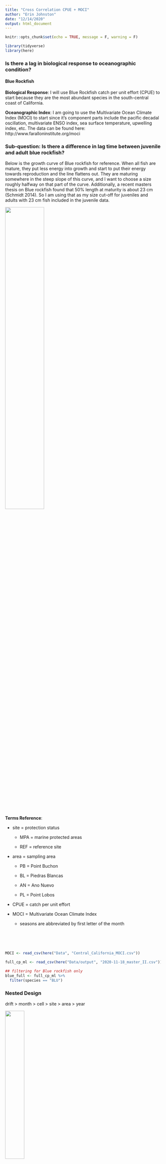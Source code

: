 ```yaml
---
title: "Cross Correlation CPUE + MOCI"
author: "Erin Johnston"
date: "12/14/2020"
output: html_document
---
```



```r

knitr::opts_chunk$set(echo = TRUE, message = F, warning = F)

```

```r

library(tidyverse)
library(here)


```

### Is there a lag in biological response to oceanographic condition?
#### Blue Rockfish

**Biological Response**: I will use Blue Rockfish catch per unit effort (CPUE) to start because they are the most abundant species in the south-central coast of California.

**Oceanographic Index**: I am going to use the Multivariate Ocean Climate Index (MOCI) to start since it's component parts include the pacific decadal oscillation, multivariate ENSO index, sea surface temperature, upwelling index, etc. The data can be found here: http://www.faralloninstitute.org/moci


### Sub-question: Is there a difference in lag time between juvenile and adult blue rockfish?

Below is the growth curve of Blue rockfish for reference. When all fish are mature, they put less energy into growth and start to put their energy towards reproduction and the line flattens out. They are maturing somewhere in the steep slope of this curve, and I want to choose a size roughly halfway on that part of the curve. Additionally, a recent masters thesis on Blue rockfish found that 50% length at maturity is about 23 cm (Schmidt 2014). So I am using that as my size cut-off for juveniles and adults with 23 cm fish included in the juvenile data.



![](/Users/erinj/Documents/Thesis/R Stuff/Thesis_Proj/Images/blurfvonbert.jpg){width=50%}

**Terms Reference**:

* site = protection status

     * MPA = marine protected areas

     * REF = reference site

* area = sampling area

     * PB = Point Buchon

     * BL = Piedras Blancas

     * AN = Ano Nuevo

     * PL = Point Lobos

* CPUE = catch per unit effort

* MOCI = Multivariate Ocean Climate Index

     * seasons are abbreviated by first letter of the month
     

<div style="margin-bottom:80px;">
</div>


```r

MOCI <- read_csv(here("Data", "Central_California_MOCI.csv"))

full_cp_ml <- read_csv(here("Data/output", "2020-11-18_master_II.csv"))

## filtering for Blue rockfish only
blue_full <- full_cp_ml %>%
  filter(species == "BLU")

```

### **Nested Design**

drift > month > cell > site > area > year

![](/Users/erinj/Documents/Thesis/R Stuff/Thesis_Proj/Images/buchon_sample_map.jpg){width=35%}

#### Data cleaning to account for potential uneven sampling within nested design

Namely, we sample cells randomly with replacement. So we can potentially sample a cell multiple times in a season (or not sample it at all).

```r

howmany_tot <- blue_full%>%
  filter(num_caught != 0)%>%
  summarize(num_tot = sum(num_caught))

howmany_juv <- blue_full %>%
  filter(num_caught != 0, size <= 23)%>%
  summarize(num_juv = sum(num_caught))

howmany_adult <- blue_full %>%
  filter(num_caught != 0, size > 23)%>%
  summarize(num_adult = sum(num_caught))

```

```r

size_cutoff <- 21

## this is cpue at the drift level
juv <- blue_full %>%
  filter(size <= size_cutoff)%>%
  group_by(drift, trip, area, site, month, day, year, gridcell) %>%
  summarise(cpue_sum = sum(cpue))

## mean cpue at the date (month) level 
## take var at this level
juv_2 <- juv %>%
  group_by(trip, area, site, month, day, year, gridcell) %>%
  summarise(cpue_date = mean(cpue_sum))


## mean cpue at the cell level
## take mean of var of the level before
juv_3 <- juv_2 %>%
  group_by( area, site, year, gridcell) %>%
  summarise(cpue_cell = mean(cpue_date))
            
## mean cpue a the site (protection status level)
## mean of the var of the level before
## take var at end
juv_4 <- juv_3 %>%
  group_by( area, site, year) %>%
  summarise(cpue_site = mean(cpue_cell),
            var_site = var(cpue_cell))

## Ben: "tracking variance across the level" -if we don't expect variation across some of these levels (i.e. months) why would we need to track variance across the level? 

juv_5 <- juv_4 %>%
  group_by(area, site) %>%
  summarise(cpue_year = mean(cpue_site),
            var_year = var(cpue_site))



#%>% mutate(var_date = replace_na(var_date, 0))

## all in one step for adults
adult <- blue_full %>%
  filter(size > size_cutoff)%>%
  group_by(drift, trip, area, site, month, day, year, gridcell) %>%
  summarise(cpue_sum = sum(cpue))%>%
  group_by(trip, area, site, month, year, gridcell) %>%
  summarise(cpue_date = mean(cpue_sum)) %>%
  group_by( area, site, year, gridcell) %>%
  summarise(cpue_cell = mean(cpue_date)) %>%
  group_by( area, site, year) %>%
  summarise(cpue_site = mean(cpue_cell))

#write_csv(adult, here("Data/output", "2021-2-9_adult.csv"))

## not separated by size
full <- blue_full %>%
  group_by(drift, trip, area, site, month, day, year, gridcell) %>%
  summarise(cpue_sum = sum(cpue))%>%
  group_by(trip, area, site, month, year, gridcell) %>%
  summarise(cpue_date = mean(cpue_sum)) %>%
  group_by( area, site, year, gridcell) %>%
  summarise(cpue_cell = mean(cpue_date)) %>%
  group_by( area, site, year) %>%
  summarise(cpue_site = mean(cpue_cell))


juv_moci <- left_join(juv_4, MOCI, by = "year") 

adult_moci <- left_join(adult, MOCI, by = "year")


full_moci <- left_join(full, MOCI, by = "year")


adult_15 <- read_csv(here("Data", "2021-02-09_adult.csv"))
adult_moci_15 <- left_join(adult_15, MOCI, by = "year")

#write_csv(juv_moci, here("Data/output", "2021-03-02_juv_moci.csv"))
#write_csv(adult_moci, here("Data/output", "2021-04-02_adult_moci.csv"))

```

Each of these datasets `juv_moci`, `adult_moci`, and `full_moci`, will now have the CPUE value and MOCI index value for each area + site + year + season combination.

```r

juv_moci %>% head()

```

## Cross correlation function loops

#### Full data with protection status included

```r

headers <- data.frame(area = character(), site = character(), 
                      season = character(), lag = character(), corr_values = character())

juv_corr <- headers
adult_corr <- headers
full_corr <- headers

area_list <- c("PB", "BL", "AN", "PL")
site_list <- c("MPA", "REF")
season_list <- c("JFM", "AMJ", "JAS", "OND")


```

```r

for(j in area_list){
  for(k in site_list){
    for(l in season_list){
      full_combos <- full_moci%>%
      filter(area == j, site == k, season == l)
      cross_corr <- ccf(full_combos$central_ca,
                        full_combos$cpue_site, plot = F)
      lag <- cross_corr$lag
      corr_values <- cross_corr$acf
      for(m in 1:length(lag)){
      full_corr <- bind_rows(full_corr, c(area = j, site = k, season = l, 
                                     lag = lag[m], corr_values = corr_values[m]))
      }

    }
  }
}

```

I only need the negative lag values and seasons are plotted in alphabetical order unless I set them as factors with each name being a level.

```r

vis_full <- full_corr %>%
  filter(lag %in% c(-10:0))%>%
  mutate(corr_values = as.numeric(corr_values),
         lag = as.numeric(lag))

vis_full$season <- factor(vis_full$season, levels = c("JFM", "AMJ", "JAS", "OND"))

full_moci_plot <- ggplot() +
  scale_color_manual(values = c(  "#999999" , "#009999", "#666666", "#000000"))+
  scale_fill_manual(values = c( "#999999", "#009999", "#666666", "#000000"))+
  geom_col(position = "dodge2", data = vis_full, aes(lag, y = corr_values,  color = season,
                                               fill = season))+
  labs(title = "Blue Rockfish Lag Correlation -MOCI", y = "correlation",
       caption = "Fig 1")+
  scale_x_continuous(limits=c(-8.5,0.5),breaks=seq(-8,0,1))+
  scale_y_continuous(limits = c(-0.6, 0.9), breaks = seq(-0.6, 0.9, 0.2), 
                     labels = c(-0.6, -0.4, -0.2, 0.0, 0.2, 0.4, 0.6, 0.8) )+
  theme_bw()+
  facet_grid(site ~ area)+
    theme(panel.grid=element_blank(),
          plot.caption = element_text(size = 8))

```


```r

full_moci_plot

```

What I see here is that MPAs generally have higher correlation between cpue and whatever lag value it is evaluating, but that MPA and REF follow the same pattern within the same area. The between area differences are greater than between protection status.

<div style="margin-bottom:50px;">
</div>

#### Juvenile vs Adult with protection status included

```r

## juv loop
for(j in area_list){
  for(k in site_list){
    for(l in season_list){
      juv_combos <- juv_moci%>%
      filter(area == j, site == k, season == l)
      cross_corr <- ccf(juv_combos$central_ca,
                        juv_combos$cpue_site, plot = T)
      lag <- cross_corr$lag
      corr_values <- cross_corr$acf
      for(m in 1:length(lag)){
      juv_corr <- bind_rows(juv_corr, c(area = j, site = k, season = l, 
                                     lag = lag[m], corr_values = corr_values[m]))
      }

    }
  }
}

## adult loop
for(j in area_list){
  for(k in site_list){
    for(l in season_list){
      adult_combos <- adult_moci%>%
      filter(area == j, site == k, season == l)
      cross_corr <- ccf(adult_combos$central_ca,
                        adult_combos$cpue_site, plot = F)
      lag <- cross_corr$lag
      corr_values <- cross_corr$acf
      for(m in 1:length(lag)){
      adult_corr <- bind_rows(adult_corr, c(area = j, site = k, season = l, 
                                     lag = lag[m], corr_values = corr_values[m]))
      }

    }
  }
}

## adult loop with BL 2015 NAs

adult_corr_exclude <- headers
adult_corr_pass <- headers

for(j in area_list){
  for(k in site_list){
    for(l in season_list){
      adult_combos_exclude <- adult_moci_15%>%
      filter(area == j, site == k, season == l)
      cross_corr_exclude <- ccf(adult_combos_exclude$central_ca,
                        adult_combos_exclude$cpue_site, plot = F, 
                        na.action = na.exclude)
      lag <- cross_corr_exclude$lag
      corr_values <- cross_corr_exclude$acf
      for(m in 1:length(lag)){
      adult_corr_exclude <- bind_rows(adult_corr_exclude, c(area = j, site = k,
                                                            season = l, lag = lag[m],
                                                            corr_values = corr_values[m]))
      }

    }
  }
}

for(j in area_list){
  for(k in site_list){
    for(l in season_list){
      adult_combos_pass <- adult_moci_15%>%
      filter(area == j, site == k, season == l)
      cross_corr_pass <- ccf(adult_combos_pass$central_ca,
                        adult_combos_pass$cpue_site, plot = F, 
                        na.action = na.pass)
      lag <- cross_corr_pass$lag
      corr_values <- cross_corr_pass$acf
      for(m in 1:length(lag)){
      adult_corr_pass <- bind_rows(adult_corr_pass, c(area = j, site = k, season = l, 
                                     lag = lag[m], corr_values = corr_values[m]))
      }

    }
  }
}



## no difference between na.pass and na.exclude
different1 <- anti_join(adult_corr_exclude, adult_corr_pass)

#different2 <- anti_join(adult_corr, adult_corr_15)

```

```r

## juv plot set up
vis_juv <- juv_corr %>%
  filter(lag %in% c(-10:0))%>%
  mutate(corr_values = as.numeric(corr_values),
         lag = as.numeric(lag))

vis_juv$season <- factor(vis_juv$season, levels = c("JFM", "AMJ", "JAS", "OND"))

juv_moci_plot <- ggplot() +
  scale_color_manual(values = c(  "#999999" , "#009999", "#666666", "#000000"))+
  scale_fill_manual(values = c( "#999999", "#009999", "#666666", "#000000"))+
  geom_col(position = "dodge2", data = vis_juv, aes(lag, y = corr_values,  color = season,
                                               fill = season))+
  labs(title = "Juvenile Blue Rockfish Lag Correlation -MOCI", y = "correlation",
       caption = "")+
  scale_x_continuous(limits=c(-8.5,0.5),breaks=seq(-8,0,1))+
  scale_y_continuous(limits = c(-0.6, 0.95), breaks = seq(-0.6, 0.9, 0.2), 
                     labels = c(-0.6, -0.4, -0.2, 0.0, 0.2, 0.4, 0.6, 0.8) )+
  theme_bw()+
  facet_grid(site ~ area)+
    theme(panel.grid=element_blank(),
          plot.title = element_text(hjust = 0.5),
          plot.caption = element_text(size = 8))

## adult plot set up
vis_adult <- adult_corr %>%
  filter(lag %in% c(-10:0))%>%
  mutate(corr_values = as.numeric(corr_values),
         lag = as.numeric(lag))

vis_adult$season <- factor(vis_adult$season, levels = c("JFM", "AMJ", "JAS", "OND"))

adult_moci_plot <- ggplot() +
  scale_color_manual(values = c(  "#999999" , "#009999", "#666666", "#000000"))+
  scale_fill_manual(values = c( "#999999", "#009999", "#666666", "#000000"))+
  geom_col(position = "dodge2", data = vis_adult, aes(lag, y = corr_values,  color = season,
                                               fill = season))+
  labs(title = "Adult Blue Rockfish Lag Correlation -MOCI", y = "correlation",
       caption = "Fig 3")+
  scale_x_continuous(limits=c(-8.5,0.5),breaks=seq(-8,0,1))+
  scale_y_continuous(limits = c(-0.6, 0.9), breaks = seq(-0.6, 0.9, 0.2), 
                     labels = c(-0.6, -0.4, -0.2, 0.0, 0.2, 0.4, 0.6, 0.8) )+
  theme_bw()+
  facet_grid(site ~ area)+
    theme(panel.grid=element_blank(),
          plot.caption = element_text(size = 8))

## adult plot set up with BL 2015 NA

vis_adult_15 <- adult_corr_pass %>%
  filter(lag %in% c(-10:0)) %>%
  mutate(corr_values = as.numeric(corr_values),
         lag = as.numeric(lag))

vis_adult_15_2 <- adult_corr_exclude %>%
  filter(lag %in% c(-10:0)) %>%
  mutate(corr_values = as.numeric(corr_values),
         lag = as.numeric(lag))

vis_adult_15$season <- factor(vis_adult_15$season, levels = c("JFM", "AMJ", "JAS", "OND"))

adult_moci_plot_15 <- ggplot() +
  scale_color_manual(values = c(  "#999999" , "#009999", "#666666", "#000000"))+
  scale_fill_manual(values = c( "#999999", "#009999", "#666666", "#000000"))+
  geom_col(position = "dodge2", data = vis_adult_15, aes(lag, y = corr_values,  color = season,
                                               fill = season))+
  labs(title = "Adult Blue Rockfish Lag Correlation -MOCI", y = "correlation",
       caption = "Fig 3")+
  scale_x_continuous(limits=c(-8.5,0.5),breaks=seq(-8,0,1))+
  scale_y_continuous(limits = c(-0.6, 0.9), breaks = seq(-0.6, 0.9, 0.2), 
                     labels = c(-0.6, -0.4, -0.2, 0.0, 0.2, 0.4, 0.6, 0.8) )+
  theme_bw()+
  facet_grid(site ~ area)+
    theme(panel.grid=element_blank(),
          plot.caption = element_text(size = 8))

#different3 <- anti_join(vis_adult, vis_adult_15)

```


```r

juv_moci_plot

```

```r

adult_moci_plot

```

At the size cutoff of 20 cm, the correlation values look pretty different for Blue rockfish. I need to figure out if this size cutoff is actually telling me something important though.


<div style="margin-bottom:50px;">
</div>

#### Full data without protection status


There is some indication that area is more important than protection status, so I have also run these without the `site` aspect. 

```r

full_corr_ns <- headers


for(j in area_list){
  for(l in season_list){
      full_combos_ns <- full_moci%>%
      filter(area == j, season == l)
      cross_corr <- ccf(full_combos_ns$central_ca,
                        full_combos_ns$cpue_site, plot = F) #plot = F
      lag <- cross_corr$lag
      corr_values <- cross_corr$acf
      for(m in 1:length(lag)){
      full_corr_ns <- bind_rows(full_corr_ns, c(area = j,  season = l, 
                                     lag = lag[m], corr_values = corr_values[m]))
      }
  }
}

vis_full_ns <- full_corr_ns %>%
  filter(lag %in% c(-10:0))%>%
  mutate(corr_values = as.numeric(corr_values),
         lag = as.numeric(lag))
vis_full_ns$season <- factor(vis_full_ns$season, levels = c("JFM", "AMJ", "JAS", "OND"))

full_moci_ns <-ggplot() +
  scale_color_manual(values = c( "#999999" ,  "#009999", "#666666", "#000000"))+
  scale_fill_manual(values = c( "#999999", "#009999", "#666666", "#000000"))+
  geom_col(position = "dodge2", data = vis_full_ns, aes(lag, y = corr_values,  color = season,
                                               fill = season))+
  labs(title = "Blue Rockfish Lag Correlation -MOCI", y = "correlation",
       caption = "Fig 4")+
  scale_x_continuous(limits=c(-10.5,0.5),breaks=seq(-10,0,1))+
  scale_y_continuous(limits = c(-0.6, 0.85), breaks = seq(-0.6, 0.8, 0.2),
                     labels = c(-0.6, -0.4, -0.2, 0.0, 0.2, 0.4, 0.6, 0.8))+
  theme_bw()+
  facet_wrap(.~ area)+
    theme(panel.grid=element_blank(),
          plot.caption = element_text(size = 8))

```


```r

full_moci_ns

```

When I compare this figure with combined MPA/REF to the first figure, the patterns are more similar to the MPA, so the MPA may be driving the combined correlation values.

## MOCI vs Component Parts

MOCI includes the following:

* Upwelling Index

* Sea level from shore stations

* Alongshore wind, sea surface temperature, air temperature, sea level pressure

* MEI (Multivariate ENSO Index)

* PDO (Pacific Decadal Oscillation)

* NOI (Norhtern Oscillation Index)

An interesting direction would be to run the same `ccf()` function with each of the component parts to see what is driving the relationship seen in MOCI vs CPUE. I am also going to investigate other fish besides Blue rockfish.

### Questions for you:

1. In the data cleaning section, I use `group_by()` and `summarise()` several times to make sure that I am accounting for cpue across multiple levels instead of jumping straight to the last step and taking the mean cpue of the entire year. Can I track variance/sd/standard error the same way? For example, asking for the variance of the level before in each of the `summarise()` functions (look in the last line of each `summarise()`)? 

```r

## this is cpue at the drift level
juv <- blue_full %>%
  filter(size <= size_cutoff)%>%
  group_by(drift, trip, area, site, month, day, year, gridcell) %>%
  summarise(cpue_sum = sum(cpue))

## mean cpue at the date (month) level 
juv_2 <- juv %>%
  group_by(trip, area, site, month, year, gridcell) %>%
  summarise(cpue_date = mean(cpue_sum),
            var_date = var(cpue_sum)) ## look here

## mean cpue at the cell level
juv_3 <- juv_2 %>%
  group_by( area, site, year, gridcell) %>%
  summarise(cpue_cell = mean(cpue_date),
            var_cell = var(cpue_date)) ## look here

## mean cpue a the site (protection status level)
juv_4 <- juv_3 %>%
  group_by( area, site, year) %>%
  summarise(cpue_site = mean(cpue_cell),
            var_site = var(cpue_cell)) ## look here

```


2020-1-11 NOTES: think about what I really want. sums or averages. Figure out before var ques answered.

2. We only sample in one 'season' out of the year, so I assigned the same catch per unit effort value from an area-site-year to each MOCI season in that year so that I would be able to get correlation values for each season. Otherwise I would have to average the MOCI values across seasons to get one value per year and use that for the cross correlation. Do you have thoughts on if that is okay to do? See below for example: all AN-MPA-2007 will have a cpue value of 1.45 even though each season has a separate MOCI value.

```r

full_moci %>% head()

```


3. I just want to double check that the cross correlation function is doing what I think it is doing. What I think is that it takes the cpue value for every area-site-season-year combination and compares it to the MOCI value for every area-site-season-year combination and spits out a correlation. Then it shifts the values in one direction and evaluates it again (and again etc. in both directions). In the first figure, for the Ano Nuevo (AN) MPA I see a correlation value of ~0.9 for the -2 lag in the July-August-September (JAS) season - so my interpretation would be something like 'Blue rockfish cpue in the Ano Nuevo MPA has the highest correlation with the MOCI value two summers in the past'.  See below for close up of that part of Fig 1.

```r

q3 <- vis_full %>%
  filter(area == "AN", site == "MPA")

q3_plot <-ggplot() +
  scale_color_manual(values = c( "#999999" ,  "#009999", "#666666", "#000000"))+
  scale_fill_manual(values = c( "#999999", "#009999", "#666666", "#000000"))+
  geom_col(position = "dodge2", data = q3, aes(lag, y = corr_values,  color = season,
                                               fill = season))+
  labs(title = "Ano Nuevo MPA Blue RF Lag", y = "correlation")+
  scale_x_continuous(limits=c(-8.5,0.5),breaks=seq(-8,0,1))+
  scale_y_continuous(limits = c(-0.6, 0.9), breaks = seq(-0.6, 0.8, 0.2),
                     labels = c(-0.6, -0.4, -0.2, 0.0, 0.2, 0.4, 0.6, 0.8))+
  theme_bw()+
    theme(panel.grid=element_blank())

q3_plot

```

2020-1-11 Notes: relabel x axis so it doesnt suck for interp, use only JAS MOCI and see what that does

<div style="margin-bottom:80px;">
</div>

subset area and site, redo ccf with moci and cpue

```r

hg_atmpt <- full_moci %>%
  filter(area == "AN", site == "MPA")


## in this plot each lag is one season, not one year
ccf_atmpt <- ccf(hg_atmpt$central_ca, hg_atmpt$cpue_site)

```

```r

juv_moci_plot

#juv_moci %>% head()

juv_moci_lag <- juv_moci
juv_moci_lag$lag_1 <- lag(juv_moci_lag$central_ca, 1)
juv_moci_lag$lag_2 <- lag(juv_moci_lag$central_ca, 8)

## am I interested in this? 
## maybe not for lag


#glm(cpue_juv_blue ~ year + site + area + interactions, data = data)

#glm(cpue_juv_blue ~ year + site + area + lag_year1 + lag_year2, data = juv_moci_lag)




#gplot(juv_moci_lag)+
#  geom_line(aes(x = year, y = cpue_site))

```

## just high correlations

```r

## according to 'rule of thumb' = Usually, a correlation is significant when the absolute value is greater than 2/sqrt((n)-abs(k)) , where n is the number of observations and k is the lag. https://support.minitab.com/en-us/minitab/18/help-and-how-to/modeling-statistics/time-series/how-to/cross-correlation/interpret-the-results/all-statistics-and-graphs/

#for lag of 0
2/sqrt((13)-abs(0)) ##0.5547002
#for lag of -1
2/sqrt((13)-abs(-1)) ##0.5773503
#for lag of -2
2/sqrt((13)-abs(-2)) ##0.6030227
#for lag of -3
2/sqrt((13)-abs(-3)) ##0.6324555

## juvenile
juv_high_lag0 <- vis_juv %>%
  filter(lag == 0, corr_values > 0.5547002)

juv_high_lag1 <- vis_juv %>%
  filter(lag == -1, corr_values > 0.5773503)

juv_high_lag2 <- vis_juv %>%
  filter(lag == -2, corr_values > 0.6030227)

juv_high_lag3 <- vis_juv %>%
  filter(lag == -3, corr_values > 0.6324555)

juv_high_lags <- bind_rows(juv_high_lag0, juv_high_lag1, juv_high_lag2, juv_high_lag3)

#anti_join(juv_high_lags, juv_high)


## adult
adult_high_lag0 <- vis_adult %>%
  filter(lag == 0, corr_values > 0.5547002)

adult_high_lag1 <- vis_adult %>%
  filter(lag == -1, corr_values > 0.5773503)

adult_high_lag2 <- vis_adult %>%
  filter(lag == -2, corr_values > 0.6030227)

adult_high_lag3 <- vis_adult %>%
  filter(lag == -3, corr_values > 0.6324555)

adult_high_lags <- bind_rows(adult_high_lag0, adult_high_lag1, adult_high_lag2, adult_high_lag3)


## full
full_high_lag0 <- vis_full %>%
  filter(lag == 0, corr_values > 0.5547002)

full_high_lag1 <- vis_full %>%
  filter(lag == -1, corr_values > 0.5773503)

full_high_lag2 <- vis_full %>%
  filter(lag == -2, corr_values > 0.6030227)

full_high_lag3 <- vis_full %>%
  filter(lag == -3, corr_values > 0.6324555)

full_high_lags <- bind_rows(full_high_lag0, full_high_lag1, full_high_lag2, full_high_lag3)

#write_csv(juv_high_lags, here("Data/output", "2020-1-27_juv_high_moci_lags.csv"))
#write_csv(adult_high_lags, here("Data/output", "2020-1-27_adult_high_moci_lags.csv"))
#write_csv(full_high_lags, here("Data/output", "2020-1-27_full_high_moci_lags.csv"))


```

2021-2-3. 
Hunter: autocorrelation. How do we evaluate and importance.

Questions 
- broad: is there a correlation between ()rockfish cpue and large oceanographic index
- (1) Can we predict a signal of large oceanog events/(is there an impact of..) on abun of key species and life stages
- (sub1) - juvs vs adults. spp based on life history
- (2) Resilience? Are perturbations the same in MPA vs REF? Make sure abundance is similar in both areas. Fishing effects not for juv, but for adults. MPA red variability. 

To Do
- BPUE juv blues and all spp.
- figure out p-value. Can it be calculated? UPDATE: YES. SEE BELOW
- PDO and ENSO

life history of spp framework
- Blues, relatively short lived, 3-4 year mat, sporatic recruitment -most resp to oceanographic changes. Don't worry about mechanism of response. What mech drives - discussion section.
- expect longer lived, better rec spp to respond diff
- BGOVL

Figures
- mult spp (colors, points), life stages (facet wrap) or location/protection (facet wrap), max corr (y), life history att (x)

# Obtaining a p-value

https://stackoverflow.com/questions/38173544/how-to-calculate-p-values-from-cross-correlation-function-in-r

*Null hypothesis*: the correlation is 0
*Alt hypothesis*: the correlation is not 0

```r

#2 * (1 - pnorm(abs(max.cor), mean = 0, sd = 1/sqrt(ccf1$n.used)))

#making sure n.used is 13
cross_corr$n.used

############juv top corr p-value###################

2 * (1 - pnorm(abs(0.8936744), mean = 0, sd = 1/sqrt(13)))
## same as this
2 * (1 - pnorm(abs(max(juv_high_lags$corr_values)), mean = 0, sd = 1/sqrt(13)))
#p-value is 0.001272153

## potentially put this in instead of '13'
## cross_corr$n.used - abs(cross_corr$lag)
## controlling for multiple comparisons - future investigation

#juv_pvalue <- 2 * (1 - pnorm(abs(juv_high_lags$corr_values), mean = 0, sd = 1/sqrt(13)))

juv_p_values <- juv_high_lags %>%
  mutate(pval = 2 * (1 - pnorm(abs(juv_high_lags$corr_values),
                               mean = 0, sd = 1/sqrt(13))))

#############adult top corr p-value###################

2 * (1 - pnorm(abs(max(adult_high_lags$corr_values)), mean = 0, sd = 1/sqrt(13)))
# p-value is 0.004010236

adult_p_values <- adult_high_lags %>%
  mutate(pval = 2 * (1 - pnorm(abs(adult_high_lags$corr_values),
                               mean = 0, sd = 1/sqrt(13))))

#############full top corr p-value###################

2 * (1 - pnorm(abs(max(full_high_lags$corr_values)), mean = 0, sd = 1/sqrt(13)))
# p-value is 0.001258376

full_p_values <- full_high_lags %>%
  mutate(pval = 2 * (1 - pnorm(abs(full_high_lags$corr_values),
                               mean = 0, sd = 1/sqrt(13))))

```

I could put p-values on the full dataset and not have to subset out what is significant based on the rule of thumb from above.

```r

#############juv############

juv_p_values2 <- vis_juv %>%
  mutate(pval = 2 * (1 - pnorm(abs(vis_juv$corr_values),
                               mean = 0, sd = 1/sqrt(13))))

#############adult############

adult_p_values2 <- vis_adult %>%
  mutate(pval = 2 * (1 - pnorm(abs(vis_adult$corr_values),
                               mean = 0, sd = 1/sqrt(13))))

#########adult2015#########
adult_15_p_values <- vis_adult_15 %>%
  mutate(pval = 2 * (1 - pnorm(abs(vis_adult_15$corr_values),
                               mean = 0, sd = 1/sqrt(13))))

#############full############

full_p_values2 <- vis_full %>%
  mutate(pval = 2 * (1 - pnorm(abs(vis_full$corr_values),
                               mean = 0, sd = 1/sqrt(13))))

top_juv <- juv_p_values2 %>% 
  arrange(desc(corr_values)) %>% 
  group_by(area, site) %>% slice(1)

top_adult15 <- adult_15_p_values %>%
  arrange(desc(corr_values)) %>%
  group_by(area, site) %>%
  slice(1)

top_adult <- adult_p_values2 %>%
  arrange(desc(corr_values)) %>%
  group_by(area, site) %>%
  slice(1)

top_full <- full_p_values2 %>%
  arrange(desc(corr_values)) %>%
  group_by(area, site) %>%
  slice(1)

```


Seems like correlations of about 0.54 and higher have a significant p-value (<0.05)

# 95% confidence intervals calculation?

```r

upperCI <- qnorm((1+0.95)/2)/sqrt(cross_corr$n.used)
lowerCI <- -qnorm((1+0.95)/2)/sqrt(cross_corr$n.used)


```

The upper and lower CI are +/- 0.5435! That's exactly right... so the calculation for p-value is probably right.

Could graph with just the significant lags

```r
#############juv############
juv_sig_lag <- juv_p_values2 %>%
  filter(pval < 0.05) %>%
  ggplot() +
  scale_color_manual(values = c(  "#CCCCCC" , "#009999", "#666666", "#000000"))+
  scale_fill_manual(values = c( "#CCCCCC", "#009999", "#666666", "#000000"))+
  geom_segment(aes(x=lag, xend=lag, y=0.0, yend=corr_values))+
  geom_point(size = 5, aes(lag, y = corr_values, color = season), alpha = 0.7)+
  labs(title = "Juvenile Blue Rockfish Lag Correlation -MOCI", y = "correlation",
       caption = "")+
  scale_x_continuous(limits=c(-3.5,0.5),breaks=seq(-3,0,1))+
  scale_y_continuous(limits = c(0.0, 0.95), breaks = seq(0.0, 0.9, 0.2), 
                     labels = c(0.0, 0.2, 0.4, 0.6, 0.8) )+
  theme_bw()+
  facet_grid(site ~ area)+
    theme(panel.grid=element_blank(),
          plot.caption = element_text(size = 8))




#############adult############
adult_sig_lag <- adult_p_values2 %>%
  filter(pval < 0.05) %>%
  ggplot() +
  scale_color_manual(values = c(  "#CCCCCC" , "#009999", "#666666", "#000000"))+
  scale_fill_manual(values = c( "#CCCCCC", "#009999", "#666666", "#000000"))+
  geom_segment(aes(x=lag, xend=lag, y=0.0, yend=corr_values))+
  geom_point(size = 5, aes(lag, y = corr_values, color = season), alpha = 0.7)+
  labs(title = "Adult Blue Rockfish Lag Correlation -MOCI", y = "correlation",
       caption = "")+
  scale_x_continuous(limits=c(-4.5,0.5),breaks=seq(-4,0,1))+
  scale_y_continuous(limits = c(0.0, 0.95), breaks = seq(0.0, 0.9, 0.2), 
                     labels = c(0.0, 0.2, 0.4, 0.6, 0.8) )+
  theme_bw()+
  facet_grid(site ~ area)+
    theme(panel.grid=element_blank(),
          plot.caption = element_text(size = 8))



#############adult2015############
adult_sig_lag_15 <- adult_15_p_values %>%
  filter(pval < 0.05) %>%
  ggplot() +
  scale_color_manual(values = c(  "#CCCCCC" , "#009999", "#666666", "#000000"))+
  scale_fill_manual(values = c( "#CCCCCC", "#009999", "#666666", "#000000"))+
  geom_segment(aes(x=lag, xend=lag, y=0.0, yend=corr_values))+
  geom_point(size = 5, aes(lag, y = corr_values, color = season), alpha = 0.7)+
  labs(title = "Adult Blue Rockfish Lag Correlation -MOCI", y = "correlation",
       caption = "")+
  scale_x_continuous(limits=c(-4.5,0.5),breaks=seq(-4,0,1))+
  scale_y_continuous(limits = c(0.0, 0.95), breaks = seq(0.0, 0.9, 0.2), 
                     labels = c(0.0, 0.2, 0.4, 0.6, 0.8) )+
  theme_bw()+
  facet_grid(site ~ area)+
    theme(panel.grid=element_blank(),
          plot.caption = element_text(size = 8))



#############full############
full_sig_lag <- full_p_values2 %>%
  filter(pval < 0.05) %>%
  ggplot() +
  scale_color_manual(values = c(  "#CCCCCC" , "#009999", "#666666", "#000000"))+
  scale_fill_manual(values = c( "#CCCCCC", "#009999", "#666666", "#000000"))+
  geom_segment(aes(x=lag, xend=lag, y=0.0, yend=corr_values))+
  geom_point(size = 5, aes(lag, y = corr_values, color = season), alpha = 0.7)+
  labs(title = "Blue Rockfish Lag Correlation -MOCI", y = "correlation",
       caption = "")+
  scale_x_continuous(limits=c(-3.5,0.5),breaks=seq(-3,0,1))+
  scale_y_continuous(limits = c(0.0, 0.95), breaks = seq(0.0, 0.9, 0.2), 
                     labels = c(0.0, 0.2, 0.4, 0.6, 0.8) )+
  theme_bw()+
  facet_grid(site ~ area)+
    theme(panel.grid=element_blank(),
          plot.caption = element_text(size = 8))


juv_sig_lag

full_sig_lag
adult_sig_lag
adult_sig_lag_15

```


With only the single top correlation

```r

#############juv############
juv_top_lag <-  ggplot(data = top_juv) +
  scale_color_manual(values = c("#666666"))+
  scale_fill_manual(values = c( "#666666"))+
  #geom_segment(aes(x=lag, xend=lag, y=0.0, yend=corr_values))+
  geom_point(size = 5, aes(lag, y = corr_values, color = season), alpha = 0.7)+
  labs(title = "Juvenile Blue Rockfish Lag Correlation -MOCI", y = "correlation",
       caption = "")+
  scale_x_continuous(limits=c(-3.5,0.5),breaks=seq(-3,0,1))+
  scale_y_continuous(limits = c(0.0, 0.95), breaks = seq(0.0, 0.9, 0.2), 
                     labels = c(0.0, 0.2, 0.4, 0.6, 0.8) )+
  theme_bw()+
  facet_grid(site ~ area)+
    theme(panel.grid=element_blank(),
          plot.caption = element_text(size = 8))





#############adult2015############
adult_top_lag_15 <- ggplot(data = top_adult) +
  scale_color_manual(values = c("#009999", "#666666", "#000000"))+
  scale_fill_manual(values = c( "#009999", "#666666", "#000000"))+
  #geom_segment(aes(x=lag, xend=lag, y=0.0, yend=corr_values))+
  geom_point(size = 5, aes(lag, y = corr_values, color = season), alpha = 0.7)+
  labs(title = "Adult Blue Rockfish Lag Correlation -MOCI", y = "correlation",
       caption = "")+
  scale_x_continuous(limits=c(-4.5,0.5),breaks=seq(-4,0,1))+
  scale_y_continuous(limits = c(0.0, 0.95), breaks = seq(0.0, 0.9, 0.2), 
                     labels = c(0.0, 0.2, 0.4, 0.6, 0.8) )+
  theme_bw()+
  facet_grid(site ~ area)+
    theme(panel.grid=element_blank(),
          plot.caption = element_text(size = 8))



#############full############
full_top_lag <- ggplot(data = top_full) +
  scale_color_manual(values = c( "#009999", "#666666", "#000000"))+
  scale_fill_manual(values = c(  "#009999", "#666666", "#000000"))+
  #geom_segment(aes(x=lag, xend=lag, y=0.0, yend=corr_values))+
  geom_point(size = 5, aes(lag, y = corr_values, color = season), alpha = 0.7)+
  labs(title = "Blue Rockfish Lag Correlation -MOCI", y = "correlation",
       caption = "")+
  scale_x_continuous(limits=c(-3.5,0.5),breaks=seq(-3,0,1))+
  scale_y_continuous(limits = c(0.0, 0.95), breaks = seq(0.0, 0.9, 0.2), 
                     labels = c(0.0, 0.2, 0.4, 0.6, 0.8) )+
  theme_bw()+
  facet_grid(site ~ area)+
    theme(panel.grid=element_blank(),
          plot.caption = element_text(size = 8))

juv_top_lag
adult_top_lag_15
full_top_lag

```


```r

top_juv_meeting <- top_juv %>%
  mutate(Season = case_when(
    season == "JFM" ~ "Winter",
    season == "AMJ" ~ "Spring",
    season == "JAS" ~ "Summer",
    season == "OND" ~ "Fall"
  ), Lag = case_when(
    lag == "-2" ~ "2",
    lag == "-1" ~ "1"
  ))

top_juv_meeting$area <- factor(top_juv_meeting$area, levels = c("AN", "PL", "BL", "PB"))
top_juv_meeting$Season <- factor(top_juv_meeting$Season, 
                                 levels = c("Winter", "Spring", "Summer", "Fall"))
#top_juv_meeting$Lag <- factor(top_juv_meeting$Lag, levels = c(0, 1, 2, 3, 4, 5, 6, 7, 8, 9, 10))


top_juv_plot <- top_juv_meeting %>%
  ggplot()+
  geom_point(size = 4, aes(x = area, y = corr_values, color = Season, 
                           fill = Season, shape = Lag))+
  scale_color_manual(values = c("#666666"))+
  scale_fill_manual(values = c( "#666666"))+
  scale_shape_manual(values = c(18, 19))+
  labs(title = "Juvenile Blue Rockfish Top Correlation CPUE-MOCI", 
       y = "Correlation\n", x = "\nArea (N to S)", caption = "")+
  scale_y_continuous(limits = c(0.0, 1.0), 
                     breaks = c(0.0, 0.2, 0.4, 0.6, 0.8, 1.0))+
  facet_wrap(.~site)+
  theme_bw()+
    theme(panel.grid = element_blank(),
          plot.title = element_text(hjust = 0.5),
          plot.caption = element_text(size = 8))



top_adult_meeting <- top_adult %>%
  mutate(Season = case_when(
    season == "JFM" ~ "Winter",
    season == "AMJ" ~ "Spring",
    season == "JAS" ~ "Summer",
    season == "OND" ~ "Fall"
  ), Lag = case_when(
    lag == "0" ~ "0",
    lag == "-1" ~ "1",
    lag == "-2" ~ "2",
    lag == "-3" ~ "3",
    lag == "-4" ~ "4"
  )) 

top_adult_meeting$area <- factor(top_adult_meeting$area, levels = c("AN", "PL", "BL", "PB"))
top_adult_meeting$Season <- factor(top_adult_meeting$Season, 
                                 levels = c("Winter", "Spring", "Summer", "Fall"))
#top_adult_meeting$Lag <- factor(top_adult_meeting$Lag, levels = c(0, 1, 2, 3, 4, 5, 6, 7, 8, 9, 10))


top_adult_plot <- top_adult_meeting %>%
  #mutate(lag = as.factor(lag))%>%
  ggplot()+
  geom_point(size = 4, aes(x = area, y = corr_values, 
                           color = Season, fill = Season, shape = Lag))+
  scale_color_manual(values = c("#009999", "#666666", "#000000"))+
  scale_fill_manual(values = c("#009999", "#666666", "#000000"))+
  scale_shape_manual(values = c(17, 16, 15, 18))+
  labs(title = "Adult Blue Rockfish Top Correlation CPUE-MOCI", y = "Correlation\n",
       x = "\nArea (N to S)", caption = "")+
  scale_y_continuous(limits = c(0.0, 1.0), 
                     breaks = c(0.0, 0.2, 0.4, 0.6, 0.8, 1.0))+  
  facet_wrap(.~site)+
  theme_bw()+
    theme(panel.grid=element_blank(),
          plot.title = element_text(hjust = 0.5),
          plot.caption = element_text(size = 8))

str(top_adult)

## 2021-02-16 Notes
### try shape as season...or color as season to be consistent with previous graph X
## scale_y_manual from 0 to 1 X
## areas north to south X
## introduce more complicated plot and then simplified X
## leave off full data, juv & adults only X

#ggsave("top_juv_plot_meeting.png", plot = top_juv_plot, 
#       path = "C:/Users/erinj/Documents/Thesis/Figures/Lag", dpi = 1000, width = 6,
#       height = 4)

```


2021-2-9 Items: 
1. p-value seems to be correct based off of UCI and LCI calculations X
2. how do I evaluate autocorrelation and is it important
3. Blancas, missing 2015 -ccf function not 'smart' enough to know that. How do I tell it? There is the `na.action` argument in ccf, but its unclear what to do. Don't actually have rows of NA, but I can create them

2021-2-9 Notes
(1)potentially put this in instead of '13' - not always going to be 13, adjust for which lag you are testing for. Cutoffs slightly different
Use this code instead of 13. # cross_corr$n.used - abs(cross_corr$lag)
controlling for multiple comparisons - future investigation
-only interested in highest correlation?
-set significance level. doesnt have to be 0.05, perhaps lower

(2)autocorr: 
trying to capture the unexplained variation that oceanographt may not explain. Just not in the scope of the lag analysis. -does knowing something about the catch in one season add to predicting catch in the next season?

(3) Ways to deal with 2015 BL
Put NAs into the df.
na.action tells function how to treat NA. Do I want it to ignore NA after inputting it for 2015. ?na.pass 

Q for Melissa M. Time series missing year, do you drop or infill data?

means? splines? Trend the same for CPOP?

na.exclude - CI widens slightly, less lags in the denominator



```r

bl_w_na <- vis_adult_15 %>%
  filter(area == "BL")
bl_wo_na <- vis_adult %>%
  filter(area == "BL")

```


one correlation by hand

Pearson's correlation formula:

$r = \frac{n(\Sigma{xy}) - (\Sigma{x})(\Sigma{y})}{\sqrt{(n\Sigma{x^2}-(\Sigma{x})^2)(n\Sigma{y^2}-(\Sigma{y})^2)}}$

```r

blancas_mpa_jas <- adult_moci_15 %>%
  filter(area == "BL", site == "MPA", season == "JAS")%>%
  mutate(xy = cpue_site*central_ca,
         x_sq = cpue_site^2,
         y_sq = central_ca^2,
         sum_x = sum(cpue_site, na.rm = T),
         sum_y = sum(central_ca),
         sum_xy = sum(xy, na.rm = T),
         sum_x_sq = sum(x_sq, na.rm = T),
         sum_y_sq = sum(y_sq))

b_m_j_lags <- adult_moci_15 %>%
  filter(area == "BL", site == "MPA", season == "JAS")%>%
  select(area, site, year, season, central_ca, cpue_site)%>%
  mutate(cpue_site = replace_na(cpue_site, 0)) %>%
  mutate(lag1 = lag(cpue_site),
         lag2 = lag(lag1),
         lag3 = lag(lag2),
         lag4 = lag(lag3),
         lag5 = lag(lag4),
         lag1 = replace_na(lag1, 0),
         lag2 = replace_na(lag2, 0),
         lag3 = replace_na(lag3, 0),
         lag4 = replace_na(lag4, 0),
         lag5 = replace_na(lag5, 0))

cor_1lag <- b_m_j_lags %>%
  filter(year %in% 2009:2019)
cor_2lag <- b_m_j_lags %>%
  filter(year %in% 2010:2019)
cor_3lag <- b_m_j_lags %>%
  filter(year %in% 2011:2019)
cor_4lag <- b_m_j_lags %>%
  filter(year %in% 2012:2019)
cor_5lag <- b_m_j_lags %>%
  filter(year %in% 2013:2019)


cor(b_m_j_lags$central_ca, b_m_j_lags$cpue_site, method = "pearson")

cor(b_m_j_lags$central_ca, b_m_j_lags$lag1, method = "pearson")
cor(cor_1lag$central_ca, cor_1lag$lag1, method = "pearson")

cor(b_m_j_lags$central_ca, b_m_j_lags$lag2, method = "pearson")
cor(cor_2lag$central_ca, cor_2lag$lag2, method = "pearson")

cor(b_m_j_lags$central_ca, b_m_j_lags$lag3, method = "pearson")
cor(cor_3lag$central_ca, cor_3lag$lag3, method = "pearson")

cor(b_m_j_lags$central_ca, b_m_j_lags$lag4, method = "pearson")
cor(cor_4lag$central_ca, cor_4lag$lag4, method = "pearson")

cor(b_m_j_lags$central_ca, b_m_j_lags$lag5, method = "pearson")
cor(cor_5lag$central_ca, cor_5lag$lag5, method = "pearson")



```

```r

((12*70.21918)-(58.52111*11.73839))/sqrt((12*767.0936-58.52111^2)*(12*253.814-11.73839^2))

```


```r

ggplot(data = blancas_mpa_jas) +
  geom_point(aes(x = cpue_site, y = central_ca))+
  theme_classic()


blancas_mpa_jas2 <- blancas_mpa_jas %>%
  drop_na()

blancas_mpa_jas3 <- blancas_mpa_jas %>%
  mutate(moci_lag1 = lag(central_ca),
         moci_lag2 = lag(moci_lag1),
         moci_lag3 = lag(moci_lag2),
         moci_lag4 = lag(moci_lag3),
         moci_lag5 = lag(moci_lag4))%>%
  select(area, site, year, season, central_ca, cpue_site, moci_lag1, moci_lag2, moci_lag3, moci_lag4, moci_lag5) 

blancas_atmp <- blancas_mpa_jas %>%
  select(area, site, year, season, central_ca, cpue_site) %>%
  drop_na()%>%
  mutate(moci_lag1 = lag(central_ca),
         moci_lag2 = lag(moci_lag1),
         moci_lag3 = lag(moci_lag2),
         moci_lag4 = lag(moci_lag3),
         moci_lag5 = lag(moci_lag4))

cor(blancas_atmp$central_ca, blancas_atmp$cpue_site)
cor(blancas_mpa_jas3$central_ca, blancas_mpa_jas3$cpue_site, use = "pairwise.complete.obs")

cor(blancas_atmp$moci_lag1, blancas_atmp$cpue_site, use = "pairwise.complete.obs")

cor(blancas_atmp$moci_lag2, blancas_atmp$cpue_site, use = "pairwise.complete.obs")


cor(blancas_mpa_jas3$moci_lag1, blancas_mpa_jas3$cpue_site, use = "pairwise.complete.obs")
cor(blancas_mpa_jas3$moci_lag2, blancas_mpa_jas3$cpue_site, use = "pairwise.complete.obs")
cor(blancas_mpa_jas3$moci_lag3, blancas_mpa_jas3$cpue_site, use = "pairwise.complete.obs")
cor(blancas_mpa_jas3$moci_lag4, blancas_mpa_jas3$cpue_site, use = "pairwise.complete.obs")
cor(blancas_mpa_jas3$moci_lag5, blancas_mpa_jas3$cpue_site, use = "pairwise.complete.obs")


buchon_test <- adult_moci_15 %>%
  filter(area == "PB", site == "MPA", season == "JAS")%>%
  mutate(moci_lag1 = lag(central_ca),
         moci_lag2 = lag(moci_lag1))

cor(buchon_test$cpue_site, buchon_test$central_ca)

cor(buchon_test$moci_lag1, buchon_test$cpue_site, use = "na.or.complete")
cor(buchon_test$moci_lag2, buchon_test$cpue_site, use = "pairwise.complete.obs",
    method = "pearson")

blancas_mpa_jas4 <- blancas_mpa_jas %>%
  mutate(lag1 = lag(cpue_site)) %>%
  drop_na()

cor(blancas_mpa_jas2$cpue_site, blancas_mpa_jas2$central_ca)
cor(blancas_mpa_jas3$lag1, blancas_mpa_jas3$cpue_site)

cor(blancas_mpa_jas4$lag1, blancas_mpa_jas4$central_ca)


```


```r

vis_juv_meeting <- juv_corr %>%
  filter(lag %in% c(-10:0))%>%
  mutate(Season = case_when(
    season == "JFM" ~ "Winter",
    season == "AMJ" ~ "Spring",
    season == "JAS" ~ "Summer",
    season == "OND" ~ "Fall"
  ))%>%
  mutate(corr_values = as.numeric(corr_values),
         lag = as.numeric(lag))

vis_juv_meeting$Season <- factor(vis_juv_meeting$Season, levels = c("Winter", "Spring", "Summer", "Fall"))
vis_juv_meeting$area <- factor(vis_juv_meeting$area, levels = c("AN", "PL", "BL", "PB"))


juv_moci_plot_meeting <- ggplot() +
  scale_color_manual(values = c(  "#999999" , "#009999", "#666666", "#000000"))+
  scale_fill_manual(values = c( "#999999", "#009999", "#666666", "#000000"))+
  geom_col(position = "dodge2", data = vis_juv_meeting, aes(lag, y = corr_values,  color = Season,
                                               fill = Season))+
  labs(title = "Juvenile Blue Rockfish Lag Correlation -MOCI", y = "correlation",
       caption = "")+
  scale_x_continuous(limits=c(-8.5,0.5),breaks=seq(-8,0,1), labels = c("-8" = "8", "-7" = "7", "-6" = "6", "-5" = "5", "-4" = "4", "-3" = "3", "-2" = "2", "-1" = "1", "0" = "0"))+
  scale_y_continuous(limits = c(-0.6, 0.95), breaks = seq(-0.6, 0.9, 0.2), 
                     labels = c(-0.6, -0.4, -0.2, 0.0, 0.2, 0.4, 0.6, 0.8) )+
  theme_bw()+
  facet_grid(site ~ area)+
    theme(panel.grid=element_blank(),
          plot.title = element_text(hjust = 0.5),
          plot.caption = element_text(size = 8))

vis_an_meeting <- vis_juv_meeting %>%
  filter(area == "AN", site == "MPA")
vis_an_meeting$Season <- factor(vis_an_meeting$Season, levels = c("Winter", "Spring", "Summer", "Fall"))

juv_an_meeting <- ggplot() +
  scale_color_manual(values = c(  "#999999" , "#009999", "#666666", "#000000"))+
  scale_fill_manual(values = c( "#999999", "#009999", "#666666", "#000000"))+
  geom_col(position = "dodge2", data = vis_an_meeting, aes(lag, y = corr_values,  color = Season,
                                               fill = Season))+
  labs(title = "Juvenile Blue Rockfish Lag Correlation -MOCI", y = "correlation",
       caption = "")+
  scale_x_continuous(limits=c(-8.5,0.5),breaks=seq(-8,0,1), labels = c("-8" = "8", "-7" = "7", "-6" = "6", "-5" = "5", "-4" = "4", "-3" = "3", "-2" = "2", "-1" = "1", "0" = "0"))+
  scale_y_continuous(limits = c(-0.6, 0.95), breaks = seq(-0.6, 0.9, 0.2), 
                     labels = c(-0.6, -0.4, -0.2, 0.0, 0.2, 0.4, 0.6, 0.8) )+
  theme_bw()+
  facet_grid(site ~ area)+
    theme(panel.grid=element_blank(),
          plot.title = element_text(hjust = 0.5),
          plot.caption = element_text(size = 8))



ggsave("juv_an_plot_meeting.png", plot = juv_an_meeting, 
       path = "C:/Users/erinj/Documents/Thesis/Figures/Lag", dpi = 1000, width = 6,
       height = 4)



```


```r

ccf <- function (x, y, lag.max = NULL, type = c("correlation", 
    "covariance"), plot = TRUE, na.action = na.fail, ...) 
{
    type <- match.arg(type)
    if (is.matrix(x) || is.matrix(y)) 
        stop("univariate time series only")
    X <- ts.intersect(as.ts(x), as.ts(y))
    colnames(X) <- c(deparse(substitute(x))[1L], deparse(substitute(y))[1L])
    acf.out <- acf(X, lag.max = lag.max, plot = FALSE, type = type, 
        na.action = na.action)
    lag <- c(rev(acf.out$lag[-1, 2, 1]), acf.out$lag[, 1, 2])
    y <- c(rev(acf.out$acf[-1, 2, 1]), acf.out$acf[, 1, 2])
    acf.out$acf <- array(y, dim = c(length(y), 1L, 1L))
    acf.out$lag <- array(lag, dim = c(length(y), 1L, 1L))
    acf.out$snames <- paste(acf.out$snames, collapse = " & ")
    if (plot) {
        plot(acf.out, ...)
        return(invisible(acf.out))
    }
    else return(acf.out)
}


acf <- function (x, lag.max = NULL, type = c("correlation", "covariance", 
    "partial"), plot = TRUE, na.action = na.fail, demean = TRUE, 
    ...) 
{
    type <- match.arg(type)
    if (type == "partial") {
        m <- match.call()
        m[[1L]] <- quote(stats::pacf)
        m$type <- NULL
        return(eval(m, parent.frame()))
    }
    series <- deparse(substitute(x))
    x <- na.action(as.ts(x))
    x.freq <- frequency(x)
    x <- as.matrix(x)
    if (!is.numeric(x)) 
        stop("'x' must be numeric")
    sampleT <- as.integer(nrow(x))
    nser <- as.integer(ncol(x))
    if (is.na(sampleT) || is.na(nser)) 
        stop("'sampleT' and 'nser' must be integer")
    if (is.null(lag.max)) 
        lag.max <- floor(10 * (log10(sampleT) - log10(nser)))
    lag.max <- as.integer(min(lag.max, sampleT - 1L))
    if (is.na(lag.max) || lag.max < 0) 
        stop("'lag.max' must be at least 0")
    if (demean) 
        x <- sweep(x, 2, colMeans(x, na.rm = TRUE), check.margin = FALSE)
    lag <- matrix(1, nser, nser)
    lag[lower.tri(lag)] <- -1
    acf <- .Call(C_acf, x, lag.max, type == "correlation")
    lag <- outer(0:lag.max, lag/x.freq)
    acf.out <- structure(list(acf = acf, type = type, n.used = sampleT, 
        lag = lag, series = series, snames = colnames(x)), class = "acf")
    if (plot) {
        plot.acf(acf.out, ...)
        invisible(acf.out)
    }
    else acf.out
}

```


**Reference**

Schmidt, K. T. *Life History Changes in Female Blue Rockfish, Sebastes Mystinus, Before and After Overfishing, in Central California*. Masters Thesis
California State University, Monterey Bay (2014)
